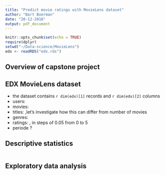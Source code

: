 ```yaml
---
title: "Predict movie ratings with MovieLens dataset"
author: "Bart Boerman"
date: "20-12-2018"
output: pdf_document
---
```


```r
knitr::opts_chunk$set(echo = TRUE)
require(dplyr)
setwd("~/Data-science/MovieLens")
edx <- readRDS("edx.rds")
```

## Overview of capstone project 


## EDX MovieLens dataset

* the dataset contains `r dim(edx)[1]` records and `r dim(edx)[2]` columns
* users:
* movies:
* titles:  ,let's investigate how this can differ from number of movies
* genres:
* ratings: , in steps of 0.05 from 0 to 5
* periode ?

## Descriptive statistics

```r

```


## Exploratory data analysis









